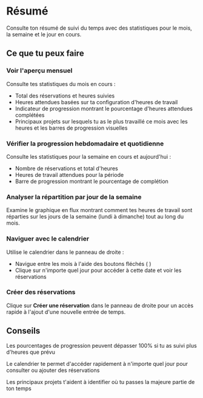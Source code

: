 # Résumé

Consulte ton résumé de suivi du temps avec des statistiques pour le mois, la semaine et le jour en cours.

## Ce que tu peux faire

### Voir l'aperçu mensuel
Consulte tes statistiques du mois en cours :
- Total des réservations et heures suivies
- Heures attendues basées sur ta configuration d'heures de travail
- Indicateur de progression montrant le pourcentage d'heures attendues complétées
- Principaux projets sur lesquels tu as le plus travaillé ce mois avec les heures et les barres de progression visuelles

### Vérifier la progression hebdomadaire et quotidienne
Consulte les statistiques pour la semaine en cours et aujourd'hui :
- Nombre de réservations et total d'heures
- Heures de travail attendues pour la période
- Barre de progression montrant le pourcentage de complétion

### Analyser la répartition par jour de la semaine
Examine le graphique en flux montrant comment tes heures de travail sont réparties sur les jours de la semaine (lundi à dimanche) tout au long du mois.

### Naviguer avec le calendrier
Utilise le calendrier dans le panneau de droite :
- Navigue entre les mois à l'aide des boutons fléchés (<Icon name="ChevronLeft" /> <Icon name="ChevronRight" />)
- Clique sur n'importe quel jour pour accéder à cette date et voir les réservations

### Créer des réservations
Clique sur **Créer une réservation** dans le panneau de droite pour un accès rapide à l'ajout d'une nouvelle entrée de temps.

## Conseils

<Tip>Les pourcentages de progression peuvent dépasser 100% si tu as suivi plus d'heures que prévu</Tip>

<Tip>Le calendrier te permet d'accéder rapidement à n'importe quel jour pour consulter ou ajouter des réservations</Tip>

<Tip>Les principaux projets t'aident à identifier où tu passes la majeure partie de ton temps</Tip>
